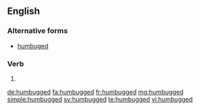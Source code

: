 ==English==

===Alternative forms===
* [[humbuged]] {{qualifier|rare}}

===Verb===
{{head|en|verb form}}

# {{en-past of|humbug}}

[[de:humbugged]]
[[fa:humbugged]]
[[fr:humbugged]]
[[mg:humbugged]]
[[simple:humbugged]]
[[sv:humbugged]]
[[te:humbugged]]
[[vi:humbugged]]